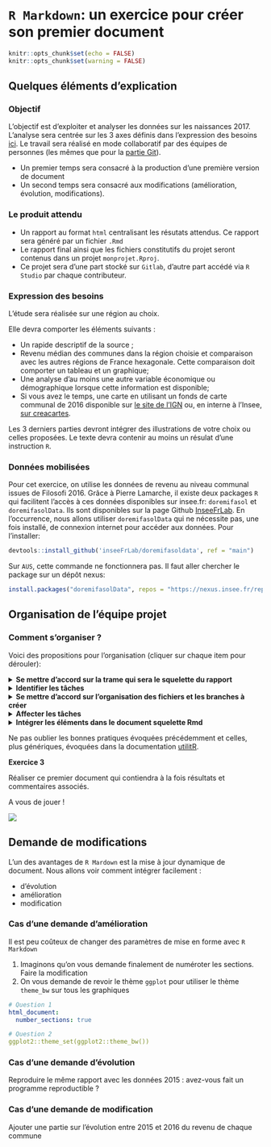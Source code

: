 # `R Markdown`: un exercice pour créer son premier document {#rmdexo}

```r
knitr::opts_chunk$set(echo = FALSE)
knitr::opts_chunk$set(warning = FALSE)
```

## Quelques éléments d'explication

### Objectif

L'objectif est d'exploiter et analyser les données sur les naissances 2017.
L'analyse sera centrée sur les 3 axes définis dans
l'expression des besoins [ici](#besoins).
Le travail sera réalisé en mode collaboratif par des équipes de personnes 
(les mêmes que pour la [partie Git](#git)).

* Un premier temps sera consacré à la production d'une première version de document
* Un second temps sera consacré aux modifications  (amélioration, évolution, modifications).


### Le produit attendu

* Un rapport au format `html` centralisant les résutats attendus. Ce rapport sera généré par un fichier `.Rmd`
* Le rapport final ainsi que les fichiers constitutifs du projet seront contenus dans un projet `monprojet.Rproj`. 
* Ce projet sera d'une part stocké sur `Gitlab`, d'autre part accédé via `R Studio` par chaque contributeur. 


### Expression des besoins {#besoins}

L'étude sera réalisée sur une région au choix.

Elle devra comporter les éléments suivants : 

* Un rapide descriptif de la source ;
* Revenu médian des communes dans la région choisie et comparaison avec les autres régions de France hexagonale.
Cette comparaison doit comporter un tableau et un graphique;
* Une analyse d'au moins une autre variable économique ou démographique lorsque cette information est disponible;
* Si vous avez le temps, une carte en utilisant un fonds de carte communal de 2016 disponible sur [le site de l'IGN](https://geoservices.ign.fr/documentation/diffusion/telechargement-donnees-libres.html#les-bases-de-donn%C3%A9es-au-format-vectoriel) ou, en interne à l'Insee, [sur creacartes](https://creacartes.insee.fr/accueil).


Les 3 derniers parties devront intégrer des illustrations de votre choix ou celles proposées. 
Le texte devra contenir au moins un résulat d'une instruction `R`.


### Données mobilisées

Pour cet exercice, on utilise les données de revenu au niveau communal issues
de Filosofi 2016. Grâce à Pierre Lamarche, il existe deux packages `R` qui 
facilitent l'accès à ces données disponibles sur insee.fr: `doremifasol` et
`doremifasolData`. Ils sont disponibles sur la page Github
[InseeFrLab](https://github.com/InseeFrLab). En l'occurrence, nous allons
utiliser `doremifasolData` qui ne nécessite pas, une fois installé, de connexion
internet pour accéder aux données. Pour l'installer:

```r
devtools::install_github('inseeFrLab/doremifasoldata', ref = "main")
```


::: {.conseil data-latex=""}
Sur  `AUS`, cette commande ne fonctionnera pas. Il faut aller chercher le
package sur un dépôt nexus: 

```r
install.packages("doremifasolData", repos = "https://nexus.insee.fr/repository/r-local")
```
:::


## Organisation de l'équipe projet


###  Comment s'organiser ? {-}

Voici des propositions pour l'organisation (cliquer sur chaque item pour
dérouler):


<details>
  <summary>**Se mettre d'accord sur la trame qui sera le squelette du rapport**</summary>
1. Champs et définitions : quelle région, quelle(s) variable(s), etc.
2. Quelle information représenter ?
    * quelles statistiques ?
    * quel tableau ?
    * quelle visualisation ?
3. Comment présenter l'information ?
</details> 

<details>
<summary>**Identifier les tâches**</summary>
* Créer le projet 
* Initier le document Rmardown avec le squelette  de la trame de travail
* récupérer et vérifier les données &#8594 *coeur de l'instruction R dans un chunk ou dans un script R ?*
* quels packages choisir ?
* préparer les données &#8594 *même question *
* construire les statistiques &#8594 *même question *
* peut-on modulariser ?
* Lors de cette étape penser :
    + reproductibilité.
    + quelles instructions externaliser du fichier Rmd ?`
</details> 

<details>
  <summary>**Se mettre d'accord sur l'organisation des fichiers et les branches à créer**</summary>
    * Un exemple d'arborescence de projet
    
    ![](./pics/04_markdown/exple_arborescence.png)
    
    * Créer une branche par partie

</details> 

<details> 
<summary>**Affecter les tâches**</summary>
* Si nécessaire, prioriser les tâches
* Ouvrir des *issues* sur `Gitlab` et éventuellement utiliser les *Milestones*
* Possibilité de le faire sur Trello si l'ensemble de l'équipe est d'accord
</details> 

<details>
<summary> **Intégrer les éléments dans le document squelette Rmd** </summary>
* quelles instructions R externaliser du fichier R Markdown
* commiter via Git depuis RStudio (n'oubliez pas les conseils de prudence du chapitre [Git](#git))
* mettre à jour le dépôt via Git depuis RStudio et Gitlab
</details> 

::: {.conseil data-latex=""}
Ne pas oublier les bonnes pratiques évoquées précédemment et celles, plus génériques, évoquées dans la documentation [utilitR](https://www.book.utilitr.org/).
:::

:::: {.exo data-latex=""}
**Exercice 3**

Réaliser ce premier document qui contiendra à la fois résultats et commentaires associés.


A vous de jouer !

![](./pics/04_markdown/partonsalaventure.gif)

::::
    

<!---
Une petite correction à faire
---->



## Demande de modifications

L'un des avantages de `R Mardown` est la mise à jour dynamique de
document. Nous allons voir comment intégrer facilement : 

* d'évolution
* amélioration
* modification

### Cas d'une demande d'amélioration {-}

Il est peu coûteux de changer des paramètres de mise en forme avec `R Markdown`

:::: {.exo data-latex=""}
1. Imaginons qu'on vous demande finalement de numéroter les sections. Faire la modification
2. On vous demande de revoir le thème `ggplot` pour utiliser le thème `theme_bw` sur tous les graphiques
::::

```yaml
# Question 1
html_document:
  number_sections: true

# Question 2
ggplot2::theme_set(ggplot2::theme_bw())
```

### Cas d'une demande d'évolution {-}

:::: {.exo data-latex=""}
Reproduire le même rapport avec les données 2015 : avez-vous fait un programme reproductible ?
::::


### Cas d'une demande de modification {-}

:::: {.exo data-latex=""}
Ajouter une partie sur l'évolution entre 2015 et 2016 du revenu de chaque commune
::::



